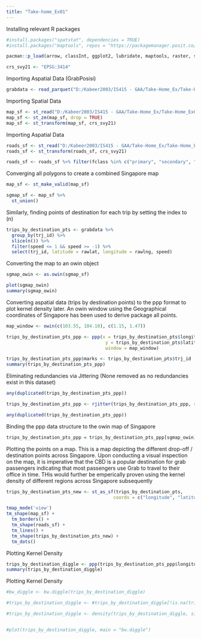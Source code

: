 ```yaml
---
title: "Take-home_Ex01"
---
```


Installing relevant R packages

```r
#install.packages("spatstat", dependencies = TRUE)
#install.packages("maptools", repos = "https://packagemanager.posit.co/cran/2023-10-13")

pacman::p_load(arrow, classInt, ggplot2, lubridate, maptools, raster, sf, spatstat, sp, spNetwork, tidyverse, tmap, viridis)

crs_svy21 <- "EPSG:3414"
```

Importing Aspatial Data (GrabPosisi)

```r
grabdata <- read_parquet("D:/Kabeer2003/IS415 - GAA/Take-Home_Ex/Take-Home_Ex01/data/aspatial/GrabPosisi/part-00000.parquet")

```

Importing Spatial Data 

```r
map_sf <- st_read("D:/Kabeer2003/IS415 - GAA/Take-Home_Ex/Take-Home_Ex01/data/geospatial/MasterPlan2019SubzoneBoundaryNoSeaGEOJSON.geojson")
map_sf <- st_zm(map_sf, drop = TRUE)
map_sf <- st_transform(map_sf, crs_svy21)

```

Importing Aspatial Data

```r
roads_sf <- st_read("D:/Kabeer2003/IS415 - GAA/Take-Home_Ex/Take-Home_Ex01/data/geospatial/singapore_roads.gpkg")
roads_sf <- st_transform(roads_sf, crs_svy21)

roads_sf <- roads_sf %>% filter(fclass %in% c("primary", "secondary", "tertiary", "motorway", "trunk"), !is.na(name))


```


Converging all polygons to create a combined Singapore map 
```r
map_sf <- st_make_valid(map_sf)

sgmap_sf <- map_sf %>%
  st_union()

```

Similarly, finding points of destination for each trip by setting the index to (n)

```r
trips_by_destination_pts <- grabdata %>%
  group_by(trj_id) %>%
  slice(n()) %>%
  filter(speed <= 1 && speed >= -1) %>%  
  select(trj_id, latitude = rawlat, longitude = rawlng, speed)

```

Converting the map to an owin object

```r
sgmap_owin <- as.owin(sgmap_sf)

plot(sgmap_owin)
summary(sgmap_owin)
```



Converting aspatial data (trips by destination points) to the ppp format to plot kernel density later. An owin window using the Geographical coordinates of Singapore has been used to derive package all points. 

```r
map_window <- owin(c(103.55, 104.10), c(1.15, 1.47))

trips_by_destination_pts_ppp <- ppp(x = trips_by_destination_pts$longitude,
                                     y = trips_by_destination_pts$latitude,
                                     window = map_window)

trips_by_destination_pts_ppp$marks <- trips_by_destination_pts$trj_id
summary(trips_by_destination_pts_ppp)
```

Eliminating redundancies via Jittering (None removed as no redundancies exist in this dataset)

```r
any(duplicated(trips_by_destination_pts_ppp))

trips_by_destination_pts_ppp <- rjitter(trips_by_destination_pts_ppp, retry = TRUE, nsim = 1, drop = TRUE)

any(duplicated(trips_by_destination_pts_ppp))
```

Binding the ppp data structure to the owin map of Singapore

```r
trips_by_destination_pts_ppp = trips_by_destination_pts_ppp[sgmap_owin]
```

Plotting the points on a map. This is a map depicting the different drop-off / destination points across Singapore. Upon conducting a visual inspection on the map, it is imperative that the CBD is a popular destination for grab passengers indicating that most passengers use Grab to travel to their office in time. THis would further be emperically proven using the kernel density of different regions across Singapore subsequently

```r
trips_by_destination_pts_new <- st_as_sf(trips_by_destination_pts, 
                                        coords = c("longitude", "latitude"))

tmap_mode('view')
tm_shape(map_sf) +
  tm_borders() + 
  tm_shape(roads_sf) +
  tm_lines() +
  tm_shape(trips_by_destination_pts_new) +
  tm_dots()

```

Plotting Kernel Density 

```r
trips_by_destination_diggle <- ppp(trips_by_destination_pts_ppp$longitude, trips_by_destination_pts_ppp$latitude, window = sgmap_owin)
summary(trips_by_destination_diggle)
```

Plotting Kernel Density

```r
#bw_diggle <- bw.diggle(trips_by_destination_diggle)

#trips_by_destination_diggle <- #trips_by_destination_diggle[!is.na(trips_by_destination_diggle$x) & #!is.na(trips_by_destination_diggle$y)]

#trips_by_destination_diggle <- density(trips_by_destination_diggle, sigma = 2 * ##as.numeric(bw.diggle), edge = TRUE, kernel = "gaussian")


#plot(trips_by_destination_diggle, main = "bw.diggle")

```


